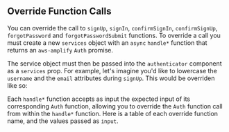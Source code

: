 
## Override Function Calls

You can override the call to `signUp`, `signIn`, `confirmSignIn`, `confirmSignUp`, `forgotPassword` and `forgotPasswordSubmit` functions.
To override a call you must create a new `services` object with an `async` `handle*` function that returns an `aws-amplify` `Auth` promise.

The service object must then be passed into the `authenticator` component as a `services` prop. For example, let's imagine you'd like to lowercase the `username` and the `email` attributes during `signUp`.
This would be overriden like so:

<ReactNativeOverrideExample />

Each `handle*` function accepts as input the expected input of its corresponding `Auth` function, allowing you to override the `Auth` function call from within the `handle*` function. Here is a table of each override function name, and the values passed as `input`.

<FunctionOverridesTable />
